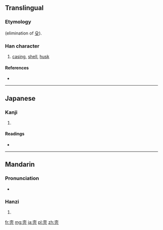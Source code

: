 {{also|殻|殼|売}}
==Translingual==
{{ja-forms|[[殻]]|壳|[[殼]]}}
===Etymology===
{{Han simp|殼|f=殳|t=&nbsp;}} (elimination of [[殳]]).

===Han character===
{{Han char|rn=33|rad=士|as=04|sn=7|four=|canj=土月竹弓 (GBHN), X土月竹弓 (XGBHN)}}

# [[casing]], [[shell]], [[husk]]

====References====
* {{Han ref|kx=0243.041|dkj=05648|dj=0483.100|hdz=10428.020|uh=58F3|ud=22771}}

----

==Japanese==

===Kanji===
{{ja-kanji|grade=|rs=士04}}

# {{defn|lang=ja|sort=士04}}

====Readings====
* {{ja-readings|on=[[かく]] (kaku)|kun=[[から]] (kara)}}

----

==Mandarin==

===Pronunciation===
* {{audio|Zh-ké.ogg|Audio}}

===Hanzi===
{{cmn-hanzi|tra=[[殻]], [[殼]]|pin=[[ké]] ([[ke2]]), [[qiào]] ([[qiao4]])|wg=k'o<sup>2</sup>}}

# {{defn|lang=cmn|sort=士04}}

[[fr:壳]]
[[mg:壳]]
[[ja:壳]]
[[pl:壳]]
[[zh:壳]]